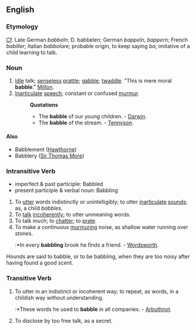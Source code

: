 ==English==

===Etymology===
[[Cf]]. Late German ''babbeln''; D. babbelen; German ''bappeln'', ''bappern''; French ''babiller''; Italian ''babbolare''; probable origin, to keep saying ''ba'', imitative of a child learning to talk.

===Noun===
#[[Idle]] talk; [[senseless]] [[prattle]]; [[gabble]]; [[twaddle]]. "This is mere moral '''babble'''." [[Milton]].
#[[Inarticulate]] [[speech]]; constant or confused [[murmur]].
#:'''Quotations'''
#:*The '''babble''' of our young children. - [[Darwin]].
#:*The '''babble''' of the stream. - [[Tennyson]].

====Also====
*Babblement ([[Hawthorne]])
*Babblery ([[Sir Thomas More]])

===Intransitive Verb===
*imperfect & past participle: Babbled
*present participle & verbal noun: Babbling

#To [[utter]] words indistinctly or unintelligibly; to utter [[inarticulate]] [[sound]]s; as, a child ''babbles''.
#To [[talk]] [[incoherently]]; to utter unmeaning words.
#To talk much; to [[chatter]]; to [[prate]].
#To make a continuous [[murmur]]ing noise, as shallow water running over stones.
#:*In every '''babbling''' brook he finds a friend. - [[Wordsworth]].

Hounds are said to babble, or to be babbling, when they are too noisy after having found a good scent.

===Transitive Verb===
#To utter in an indistinct or incoherent way; to repeat, as words, in a childish way without understanding.
#:*These words he used to '''babble''' in all companies. - [[Arbuthnot]].
#To disclose by too free talk, as a secret.